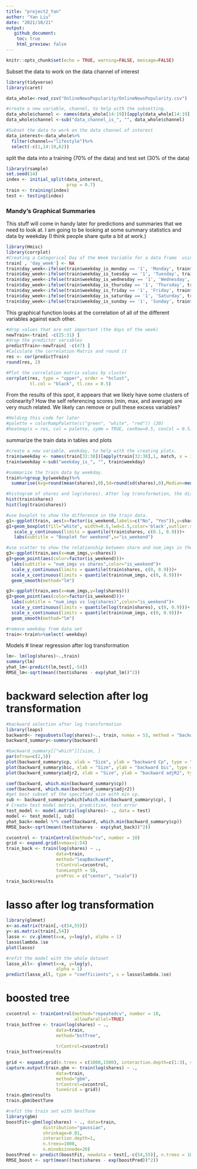 ```yaml
---
title: "project2_Yan"
author: "Yan Liu"
date: "2021/10/21"
output: 
   github_document:
    toc: true
    html_preview: false
---
```


```r
knitr::opts_chunk$set(echo = TRUE, warning=FALSE, message=FALSE)
```

Subset the data to work on the data channel of interest
```r
library(tidyverse)
library(caret)

data_whole<-read_csv("OnlineNewsPopularity/OnlineNewsPopularity.csv")

#create a new variable, channel, to help with the subsetting.
data_whole$channel <- names(data_whole[14:19])[apply(data_whole[14:19],1, match, x = 1)]
data_whole$channel <-sub("data_channel_is_", "", data_whole$channel)

#Subset the data to work on the data channel of interest
data_interest<-data_whole%>%
  filter(channel=="lifestyle")%>%
  select(-c(1,14:19,62))
```


split the data into a training (70% of the data) and test set (30% of the data)
```r
library(rsample)
set.seed(14)
index <- initial_split(data_interest,
                       prop = 0.7)
train <- training(index)
test <- testing(index)
```

### Mandy's Graphical Summaries 
This stuff will come in handy later for predictions and summaries that we need to look at. I am going to be looking at some summary statistics and data by weekday (I think people share quite a bit at work.)
```r
library(Hmisc)
library(corrplot)
#Creating a Categorical Day of the Week Variable for a data frame  using the ifelse statements.
train[ , 'day_week'] <- NA
train$day_week<-ifelse(train$weekday_is_monday == '1', 'Monday', train$day_week )
train$day_week<-ifelse(train$weekday_is_tuesday == '1', 'Tuesday', train$day_week )
train$day_week<-ifelse(train$weekday_is_wednesday == '1', 'Wednesday', train$day_week )
train$day_week<-ifelse(train$weekday_is_thursday == '1', 'Thursday', train$day_week )
train$day_week<-ifelse(train$weekday_is_friday == '1', 'Friday', train$day_week )
train$day_week<-ifelse(train$weekday_is_saturday == '1', 'Saturday', train$day_week )
train$day_week<-ifelse(train$weekday_is_sunday == '1', 'Sunday', train$day_week )
```

This graphical function looks at the correlation of all of the different variables against each other. 
```r
#drop values that are not important (the days of the week)
newTrain<-train[ -c(25:31) ]
#drop the predictor variables
predictTrain<-newTrain[ -c(47) ]
#Calculate the correlation Matrix and round it
res <- cor(predictTrain)
round(res, 2)

#Plot the correlation matrix values by cluster
corrplot(res, type = "upper", order = "hclust",
         tl.col = "black", tl.cex = 0.5)
```
From the results of this spot, it appears that we likely have some clusters of colinearity? How the self referencing scores (min, max, and average) are very much related. We likely can remove or pull these excess variables?


```r
#Holding this code for later
#palette = colorRampPalette(c("green", "white", "red")) (20)
#heatmap(x = res, col = palette, symm = TRUE, cexRow=0.5, cexCol = 0.5)
```


summarize the train data in tables and plots
```r
#create a new variable, weekday, to help with the creating plots.
train$weekday <- names(train[32:38])[apply(train[32:38],1, match, x = 1)]
train$weekday <-sub("weekday_is_", "", train$weekday)

#summarize the train data by weekday.
train%>%group_by(weekday)%>%
  summarise(Avg=round(mean(shares),0),Sd=round(sd(shares),0),Median=median(shares),IQR=round(IQR(shares),0))

#histogram of shares and log(shares). After log transformation, the distribution of log(share) is more close to a normal distribution.
hist(train$shares)
hist(log(train$shares))

#use boxplot to show the difference in the train data. 
g1<-ggplot(train, aes(x=factor(is_weekend,labels=c("No", "Yes")),y=shares))
g1+geom_boxplot(fill="white", width=0.5,lwd=1.5,color='black',outlier.shape = NA)+
   scale_y_continuous(limits = quantile(train$shares, c(0.1, 0.9)))+
   labs(subtitle = "Boxplot for weekend",x="is_weekend")

#use scatter to show the relationship between share and num_imgs in the train data.
g3<-ggplot(train,aes(x=num_imgs,y=shares))
g3+geom_point(aes(color=factor(is_weekend)))+
  labs(subtitle = "num_imgs vs shares",color="is_weekend")+
  scale_y_continuous(limits = quantile(train$shares, c(0, 0.9)))+
  scale_x_continuous(limits = quantile(train$num_imgs, c(0, 0.9)))+
  geom_smooth(method="lm")

g3<-ggplot(train,aes(x=num_imgs,y=log(shares)))
g3+geom_point(aes(color=factor(is_weekend)))+
  labs(subtitle = "num_imgs vs log(shares)",color="is_weekend")+
  scale_y_continuous(limits = quantile(log(train$shares), c(0, 0.9)))+
  scale_x_continuous(limits = quantile(train$num_imgs, c(0, 0.9)))+
  geom_smooth(method="lm")

#remove weekday from data set
train<-train%>%select(-weekday)

```

Models
# linear regression after log transformation
```r
lm<- lm(log(shares)~.,train)
summary(lm)
yhat_lm<-predict(lm,test[,-54])
RMSE_lm<-sqrt(mean((test$shares - exp(yhat_lm))^2))
```
# backward selection after log transformation
```r
#backward selection after log transformation
library(leaps)
backward<- regsubsets(log(shares)~., train, nvmax = 53, method = "backward")
backward_summary<-summary(backward)

#backward_summary[["which"]][size, ]
par(mfrow=c(2,3))
plot(backward_summary$cp, xlab = "Size", ylab = "backward Cp", type = "l")
plot(backward_summary$bic, xlab = "Size", ylab = "backward bic", type = "l")
plot(backward_summary$adjr2, xlab = "Size", ylab = "backward adjR2", type = "l")

coef(backward, which.min(backward_summary$cp))
coef(backward, which.max(backward_summary$adjr2))
#get best subset of the specified size with min cp.
sub <- backward_summary$which[which.min(backward_summary$cp), ]
# Create test model matrix, predcition, test error
test_model <- model.matrix(log(shares)~ ., data = test)
model <- test_model[, sub]
yhat_back<-model %*% coef(backward, which.min(backward_summary$cp))
RMSE_back<-sqrt(mean((test$shares - exp(yhat_back))^2))
```

```r
cvcontrol <- trainControl(method="cv", number = 10)
grid <- expand.grid(nvmax=1:54)
train_back <- train(log(shares) ~ ., 
                   data=train,
                   method="leapBackward",
                   trControl=cvcontrol,
                   tuneLength = 50,
                   preProc = c("center", "scale"))
train_back$results
```

# lasso after log transformation
```r
library(glmnet)
x<-as.matrix(train[,-c(54,55)])
y<-as.matrix(train[,54])
lasso <- cv.glmnet(x=x, y=log(y), alpha = 1)
lasso$lambda.1se
plot(lasso)

#refit the model with the whole dataset
lasso_all<- glmnet(x=x, y=log(y), 
                   alpha = 1)
predict(lasso_all, type = "coefficients", s = lasso$lambda.1se)
```

# boosted tree
```r

cvcontrol <- trainControl(method="repeatedcv", number = 10,
                          allowParallel=TRUE)
train_bstTree <- train(log(shares) ~ ., 
                   data=train,
                   method="bstTree",
                   
                   trControl=cvcontrol)
train_bstTree$results

grid <- expand.grid(n.trees = c(1000,1500), interaction.depth=c(1:3), shrinkage=c(0.01,0.05,0.1), n.minobsinnode=c(20))
capture.output(train.gbm <- train(log(shares) ~ ., 
                   data=train,
                   method="gbm",
                   trControl=cvcontrol,
                   tuneGrid = grid))
train.gbm$results
train.gbm$bestTune

#refit the train set with bestTune
library(gbm)
boostFit<-gbm(log(shares) ~ ., data=train,
              distribution="gaussian",
              shrinkage=0.01,
              interaction.depth=1,
              n.trees=1000,
              n.minobsinnode=20)
boostPred <- predict(boostFit, newdata = test[,-c(54,55)], n.trees = 1000)
RMSE_boost <- sqrt(mean((test$shares - exp(boostPred))^2))
```

